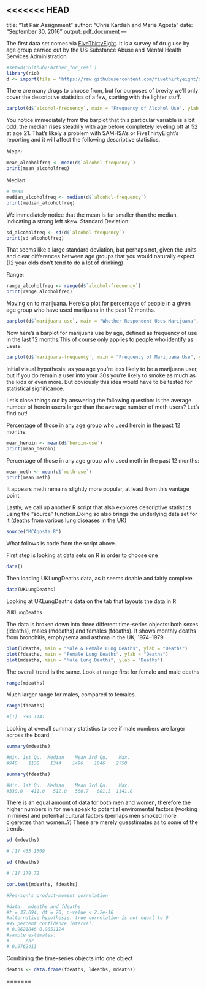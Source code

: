 <<<<<<< HEAD
---
title: "1st Pair Assignment"
author: "Chris Kardish and Marie Agosta"
date: "September 30, 2016"
output: pdf_document
---

The first data set comes via [FiveThirtyEight](https://github.com/fivethirtyeight/data). It is a survey of drug use by age group
carried out by the US Substance Abuse and Mental Health Services Administration.

```{r,include=FALSE, cache=TRUE}

#setwd('Github/Partner_for_real')
library(rio)
d <- import(file = 'https://raw.githubusercontent.com/fivethirtyeight/data/master/drug-use-by-age/drug-use-by-age.csv')

```

There are many drugs to choose from, but for purposes of brevity we'll only cover
the descriptive statistics of a few, starting with the lighter stuff. 


```{r, echo=FALSE}

barplot(d$`alcohol-frequency`, main = "Frequency of Alcohol Use", ylab = "Median # of times used last 12 months", xlab = "Age groups", names.arg = d$age)

```

You notice immediately from the barplot that this particular variable is a bit odd:
the median rises steadiliy with age before completely leveling off at 52 at age 21.
That's likely a problem with SAMHSA's or FiveThirtyEight's reporting and it will 
affect the following descriptive statistics.

Mean:
```{r, echo=FALSE}

mean_alcoholfreq <- mean(d$`alcohol-frequency`)
print(mean_alcoholfreq)

```
Median:
```{r, echo=FALSE}
# Mean
median_alcoholfreq <- median(d$`alcohol-frequency`)
print(median_alcoholfreq)
```
We immediately notice that the mean is far smaller than the median, indicating a strong
left skew. 
Standard Deviation:
```{r, echo=FALSE}

sd_alcoholfreq <- sd(d$`alcohol-frequency`)
print(sd_alcoholfreq)

```
That seems like a large standard deviation, but perhaps not, given the units and
clear differences between age groups that you would naturally expect (12 year olds
don't tend to do a lot of drinking)

Range:
```{r, echo=FALSE}
range_alcoholfreq <- range(d$`alcohol-frequency`)
print(range_alcoholfreq)
```

Moving on to marijuana. Here's a plot for percentage of people in a given age group
who have used marijuana in the past 12 months. 

```{r, echo=FALSE}

barplot(d$`marijuana-use`, main = "Whether Respondent Uses Marijuana", ylab = "Percentage of people", xlab = "Age groups", names.arg = d$age)

```

Now here's a barplot for marijuana use by age, defined as frequency of use in the last
12 months.This of course only applies to people who identify as users.

```{r, echo=FALSE}

barplot(d$`marijuana-frequency`, main = "Frequency of Marijuana Use", ylab = "Median # of times used last 12 months", xlab = "Age groups", names.arg = d$age)

```

Initial visual hypothesis: as you age you're less likely to be a marijuana user, but if you do
remain a user into your 30s you're likely to smoke as much as the kids or even more. 
But obviously this idea would have to be tested for statistical significance. 

Let's close things out by answering the following question: is the average number of 
heroin users larger than the average number of meth users? Let's find out! 

Percentage of those in any age group who used heroin in the past 12 months:
```{r, echo=FALSE}

mean_heroin <- mean(d$`heroin-use`)
print(mean_heroin)

```
Percentage of those in any age group who used meth in the past 12 months:
```{r, echo=FALSE}

mean_meth <- mean(d$`meth-use`)
print(mean_meth)

```
It appears meth remains slightly more popular, at least from this vantage point.


Lastly, we call up another R script that also explores descriptive statistics
using the "source" function.Doing so also brings the underlying data set for it
(deaths from various lung diseases in the UK)

```{r}

source("MCAgosta.R")

```

What follows is code from the script above. 

First step is looking at data sets on R in order to choose one
```{r}

data()

```


Then loading UKLungDeaths data, as it seems doable and fairly complete 

```{r}

data(UKLungDeaths)

```

Looking at UKLungDeaths data on the tab that layouts the data in R

```{r}

?UKLungDeaths

```

The data is broken down into three different time-series objects: 
both sexes (ldeaths), males (mdeaths) and females (fdeaths).
It shows monthly deaths from bronchitis, emphysema and asthma in the UK, 1974–1979
```{r}
plot(ldeaths, main = "Male & Female Lung Deaths", ylab = "Deaths")
plot(fdeaths, main = "Female Lung Deaths", ylab = "Deaths")
plot(mdeaths, main = "Male Lung Deaths", ylab = "Deaths")

```

The overall trend is the same. Look at range first for female and male deaths 

```{r}

range(mdeaths)
```

Much larger range for males, compared to females.

```{r}
range(fdeaths)

#[1]  330 1141
```

Looking at overall summary statistics to see if male numbers are larger across the board 

```{r}
summary(mdeaths)

#Min. 1st Qu.  Median    Mean 3rd Qu.    Max. 
#940    1138    1344    1496    1846    2750 

summary(fdeaths)

#Min. 1st Qu.  Median    Mean 3rd Qu.    Max. 
#330.0   411.0   512.0   560.7   681.5  1141.0 
```
There is an equal amount of data for both men and women, therefore the higher numbers in 
for men speak to potential enviromental factors (working in mines) and potential cultural
factors (perhaps men smoked more cigerettes than women..?) These are merely guesstimates
as to some of the trends. 

```{r}
sd (mdeaths)

# [1] 433.1509

sd (fdeaths)

# [1] 179.72

cor.test(mdeaths, fdeaths)

#Pearson's product-moment correlation

#data:  mdeaths and fdeaths
#t = 37.694, df = 70, p-value < 2.2e-16
#alternative hypothesis: true correlation is not equal to 0
#95 percent confidence interval:
# 0.9621846 0.9851124
#sample estimates:
#      cor 
# 0.9762413 
```

Combining the time-series objects into one object 
```{r}
deaths <- data.frame(fdeaths, ldeaths, mdeaths)
```
=======
